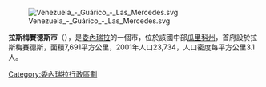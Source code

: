 [[Image:Venezuela_-_Guárico_-_Las_Mercedes.svg|right]]

'''拉斯梅賽德斯市'''（{{lang-es|Municipio Las Mercedes}}），是[[委內瑞拉|委內瑞拉]]的一個市，位於該國中部[[瓜里科州|瓜里科州]]，首府設於拉斯梅賽德斯，面積7,691平方公里，2001年人口23,734，人口密度每平方公里3.1人。

{{coord|display=title}}
{{Venezuela-geo-stub}}
[[Category:委內瑞拉行政區劃|Category:委內瑞拉行政區劃]]